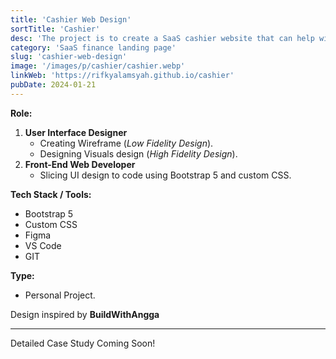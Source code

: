 ```yaml
---
title: 'Cashier Web Design'
sortTitle: 'Cashier'
desc: 'The project is to create a SaaS cashier website that can help with payments. Transform the traditional checkout experience into an efficient and innovative digital experience.'
category: 'SaaS finance landing page'
slug: 'cashier-web-design'
image: '/images/p/cashier/cashier.webp'
linkWeb: 'https://rifkyalamsyah.github.io/cashier'
pubDate: 2024-01-21
---
```


**Role:**

1. **User Interface Designer**
   - Creating Wireframe (_Low Fidelity Design_).
   - Designing Visuals design (_High Fidelity Design_).
2. **Front-End Web Developer**
   - Slicing UI design to code using Bootstrap 5 and custom CSS.

**Tech Stack / Tools:**

- Bootstrap 5
- Custom CSS
- Figma
- VS Code
- GIT

**Type:**

- Personal Project.

Design inspired by **BuildWithAngga**

---

Detailed Case Study Coming Soon!
